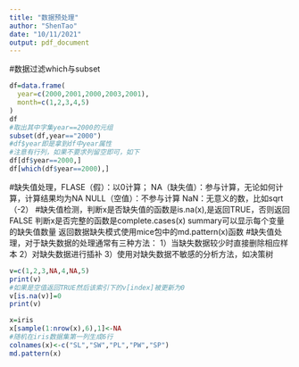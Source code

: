 ```yaml
---
title: "数据预处理"
author: "ShenTao"
date: "10/11/2021"
output: pdf_document
---
```


#数据过滤which与subset
```r
df=data.frame(
  year=c(2000,2001,2000,2003,2001),
  month=c(1,2,3,4,5)
)
df
#取出其中字集year==2000的元组
subset(df,year=="2000")
#df$year即是拿到df中year属性
#注意有行列，如果不要求列留空即可，如下
df[df$year==2000,]
df[which(df$year==2000),]
```

#缺失值处理，FLASE（假）：以0计算；
             NA（缺失值）：参与计算，无论如何计算，计算结果均为NA
             NULL（空值）：不参与计算
             NaN：无意义的数，比如sqrt（-2）
#缺失值检测，判断x是否缺失值的函数是is.na(x),是返回TRUE，否则返回FALSE
             判断x是否完整的函数是complete.cases(x)
             summary可以显示每个变量的缺失值数量
             返回数据缺失模式使用mice包中的md.pattern(x)函数
#缺失值处理，对于缺失数据的处理通常有三种方法：
             1）当缺失数据较少时直接删除相应样本
             2）对缺失数据进行插补
             3）使用对缺失数据不敏感的分析方法，如决策树
```r
v=c(1,2,3,NA,4,NA,5)
print(v)
#如果是空值返回TRUE然后该索引下的v[index]被更新为0
v[is.na(v)]=0
print(v)
```

```r
x=iris
x[sample(1:nrow(x),6),1]<-NA
#随机在iris数据集第一列生成6行
colnames(x)<-c("SL","SW","PL","PW","SP")
md.pattern(x)
```

```
```
